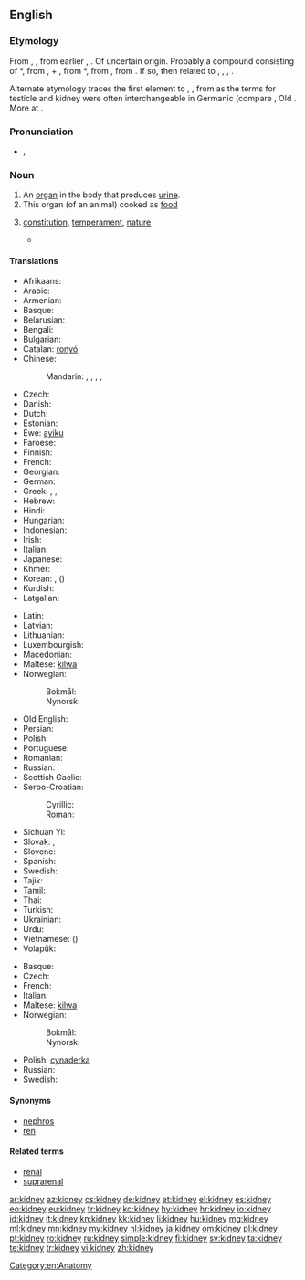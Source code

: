 ==English==
{{wikipedia}}

===Etymology===
From {{etyl|enm}} {{term|kednei|lang=enm}}, {{term|kidenei|||lang=enm}}, from earlier {{term|kidnere|kidnēre|lang=enm}}, {{term|kidenere|kidenēre|kidney|lang=enm}}. Of uncertain origin. Probably a compound consisting of {{etyl|enm|-}} *{{term||kid-, *quid-|belly, womb|lang=enm}}, from {{etyl|ang|-}} {{term|cwiþ|lang=ang}}, {{term|cwiþa||belly, womb, stomach|lang=ang}} + {{etyl|enm}} {{term|nere|nēre|kidney|lang=enm}}, from {{etyl|ang|-}} *{{term||nēore|kidney|lang=ang}}, from {{proto|Germanic|neuran|kidney|lang=en}}, from {{proto|Indo-European|negʷh-r-|kidney|lang=en}}. If so, then related to {{etyl|nl|-}} {{term|nier||kidney|lang=nl}}, {{etyl|de|-}} {{term|Niere||kidney|lang=de}}, {{etyl|da|-}} {{term|nyre||kidney|lang=da}}, {{etyl|sv|-}} {{term|njure||kidney|lang=sv}}.

Alternate etymology traces the first element to {{etyl|ang|-}} {{term|ceod|cēod|lang=ang}}, {{term|codd||sack, scrotum|lang=ang}}, from {{proto|Germanic|keudō|sack|lang=en}} as the terms for testicle and kidney were often interchangeable in Germanic (compare {{etyl|goh|-}} {{term|nioro||kidney", also "testicle|lang=goh}}, Old {{etyl|sv|-}} {{term|vigniauri|vig-niauri|testicle|lang=sv}}. More at {{l|en|codpiece}}.

===Pronunciation===
* {{a|UK}} {{IPA|/ˈkɪdni/}}, {{SAMPA|/"kIdni/}}

===Noun===
{{en-noun}}

# An [[organ]] in the body that produces [[urine]].
# This organ (of an animal) cooked as [[food]]
# {{figuratively}} [[constitution]], [[temperament]], [[nature]]
#* {{quote-book|title=A Cooking Egg|author=[[w:T.S. Eliot|T.S. Eliot]]|url=http://www.bartleby.com/199/16.html|year=1920|passage=I shall not want Honour in Heaven<br>&nbsp;&nbsp;For I shall meet Sir Philip Sidney<br>And have talk with Coriolanus<br>&nbsp;&nbsp;And other heroes of that '''kidney'''.}}

====Translations====
{{trans-top|an organ in the body}}
* Afrikaans: {{t|af|nier}}
* Arabic: {{t-|ar|كلية|f|tr=kúlya}}
* Armenian: {{t-|hy|երիկամ|tr=erikam}}
* Basque: {{t|eu|giltzurrun}}
* Belarusian: {{t|be|нырка|f|tr=nýrka|sc=Cyrl}}
* Bengali: {{t|bn|কিডনি|tr=kiḑni|sc=Beng}}
* Bulgarian: {{t+|bg|бъбрек|m|tr=bǎbrek}}
* Catalan: [[ronyó]] {{m}}
* Chinese:
*: Mandarin: {{t|cmn|腎臟|sc=Hani}},  {{t|cmn|肾脏|tr=shènzàng|sc=Hani}},  {{t-|cmn|腎|sc=Hani}},  {{t-|cmn|肾|tr=shèn|sc=Hani}}, {{t|zh|腰子|tr=yāozi|sc=Hani}}
* Czech: {{t-|cs|ledvina|f}}
* Danish: {{t-|da|nyre}}
* Dutch: {{t+|nl|nier}}
* Estonian: {{t-|et|neer}}
* Ewe: [[ayiku]] {{n}}
* Faroese: {{t|fo|nýra|n}}
* Finnish: {{t+|fi|munuainen}}
* French: {{t+|fr|rein|m}}
* Georgian: {{t|ka|თირკმლის|tr=t’irkmlis|sc=Geor}}
* German: {{t+|de|Niere|f}}
* Greek: {{t+|el|νεφρό|n|tr=nefró}}, {{t+|el|νεφρός|m|tr=nefrós}}, {{t+|el|νεφρί|n|tr=nefrí}}
* Hebrew: {{t|he|כליה|f|tr=kilya|sc=Hebr}}
* Hindi: {{t|hi|गुर्दा|m|tr=gurdā|sc=Deva}}
* Hungarian: {{t+|hu|vese}}
* Indonesian: {{t+|id|ginjal|xs=Indonesian}}
* Irish: {{t|ga|duán|m}}
* Italian: {{t-|it|rene|m}}
* Japanese: {{t+|ja|腎臓|tr=じんぞう, jinzō}}
* Khmer: {{t|km|តម្រងមូត្រ|tr=tɑɑmrɔɔng moot|sc=Khmr}}
* Korean: {{t|ko|콩팥|tr=kongpat|sc=Kore}}, {{t|ko|신장|tr=sinjang|sc=Kore}} ({{t|ko|腎臟|sc=Kore}})
* Kurdish: {{ku-Arab|[[گورچیله‌]]}}
* Latgalian: {{tø|ltg|eiksts}}
{{trans-mid}}
* Latin: {{t+|la|ren|m}}
* Latvian: {{t|lv|niere}}
* Lithuanian: {{t|lt|inkstas}}
* Luxembourgish: {{t|lb|Nier|f}}
* Macedonian: {{t|mk|бубрег|m|tr=búbreg|sc=Cyrl}}
* Maltese: [[kilwa]] {{f}}
* Norwegian:
*: Bokmål: {{t+|no|nyre|m|f}}
*: Nynorsk: {{t-|nn|nyre|f|xs=Norwegian Nynorsk}}
* Old English: {{t-|ang|ædre|f|alt=ǣdre|xs=Old English}}
* Persian: {{t+|fa|گرده|tr=gorde|xs=Persian}}
* Polish: {{t+|pl|nerka|f}}
* Portuguese: {{t+|pt|rim|m}}
* Romanian: {{t+|ro|rinichi}}
* Russian: {{t+|ru|почка|f|tr=póčka}}
* Scottish Gaelic: {{t-|gd|dubhag|f|xs=Scottish Gaelic}}
* Serbo-Croatian:
*: Cyrillic: {{t|sh|бубрег|m|sc=Cyrl|xs=Serbo-Croatian}}
*: Roman: {{t|sh|bubreg|m|xs=Serbo-Croatian}}
* Sichuan Yi: {{tø|ii|ꀑ|tr=o}}
* Slovak: {{t|sk|oblička|f}}, {{t|sk|ľadvina|f}}
* Slovene: {{t|sl|ledvica|f}}
* Spanish: {{t+|es|riñón|m}}
* Swedish: {{t+|sv|njure}}
* Tajik: {{t-|tg|гурда|tr=gurda|sc=Cyrl|xs=Tajik}}
* Tamil: {{t|ta|சிறுநீரகம்|sc=Taml}}
* Thai: {{t|th|ไต|tr=dtai|sc=Thai}}
* Turkish: {{t+|tr|böbrek}}
* Ukrainian: {{t|uk|нирка|f|tr=nýrka|sc=Cyrl}}
* Urdu: {{t|ur|گردا|m|tr=gurdā|sc=ur-Arab}}
* Vietnamese: {{t|vi|thận}} ({{t|vi|腎}})
* Volapük: {{t|vo|roin}}
{{trans-bottom}}

{{trans-top|food}}
* Basque: {{t|eu|giltzurrun}}
* Czech: {{t-|cs|ledvinky|f|p}}
* French: {{t+|fr|rognon|m}}
* Italian: {{t+|it|rognone|m}}
* Maltese: [[kilwa]] {{f}}
* Norwegian:
*: Bokmål: {{t+|no|nyre|m|f}}
*: Nynorsk: {{t-|nn|nyre|f|xs=Norwegian Nynorsk}}
{{trans-mid}}
* Polish: [[cynaderka]] {{f}}
* Russian: {{t+|ru|почки|p|tr=póčki}}
* Swedish: {{t|sv|njure|c}}
{{trans-bottom}}

====Synonyms====
* [[nephros]]
* [[ren]]

====Related terms====
* [[renal]]
* [[suprarenal]]

[[Category:en:Anatomy]]

[[ar:kidney]]
[[az:kidney]]
[[cs:kidney]]
[[de:kidney]]
[[et:kidney]]
[[el:kidney]]
[[es:kidney]]
[[eo:kidney]]
[[eu:kidney]]
[[fr:kidney]]
[[ko:kidney]]
[[hy:kidney]]
[[hr:kidney]]
[[io:kidney]]
[[id:kidney]]
[[it:kidney]]
[[kn:kidney]]
[[kk:kidney]]
[[li:kidney]]
[[hu:kidney]]
[[mg:kidney]]
[[ml:kidney]]
[[mn:kidney]]
[[my:kidney]]
[[nl:kidney]]
[[ja:kidney]]
[[om:kidney]]
[[pl:kidney]]
[[pt:kidney]]
[[ro:kidney]]
[[ru:kidney]]
[[simple:kidney]]
[[fi:kidney]]
[[sv:kidney]]
[[ta:kidney]]
[[te:kidney]]
[[tr:kidney]]
[[vi:kidney]]
[[zh:kidney]]